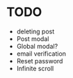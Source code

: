 # TODO

- deleting post
- Post modal
- Global modal?
- email verification
- Reset password
- Infinite scroll
